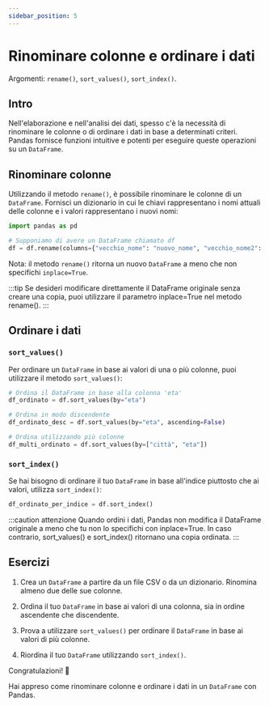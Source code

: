 ```yaml
---
sidebar_position: 5
---
```


# Rinominare colonne e ordinare i dati
Argomenti: `rename()`, `sort_values()`, `sort_index()`.

## Intro

Nell'elaborazione e nell'analisi dei dati, spesso c'è la necessità di rinominare le colonne o di ordinare i dati in base a determinati criteri. Pandas fornisce funzioni intuitive e potenti per eseguire queste operazioni su un `DataFrame`.

## Rinominare colonne

Utilizzando il metodo `rename()`, è possibile rinominare le colonne di un `DataFrame`. Fornisci un dizionario in cui le chiavi rappresentano i nomi attuali delle colonne e i valori rappresentano i nuovi nomi:

```python
import pandas as pd

# Supponiamo di avere un DataFrame chiamato df
df = df.rename(columns={"vecchio_nome": "nuovo_nome", "vecchio_nome2": "nuovo_nome2"})
```

Nota: il metodo `rename()` ritorna un nuovo `DataFrame` a meno che non specifichi `inplace=True`.

:::tip
Se desideri modificare direttamente il DataFrame originale senza creare una copia, puoi utilizzare il parametro inplace=True nel metodo rename().
:::

## Ordinare i dati

### `sort_values()`

Per ordinare un `DataFrame` in base ai valori di una o più colonne, puoi utilizzare il metodo `sort_values()`:

```python
# Ordina il DataFrame in base alla colonna 'eta'
df_ordinato = df.sort_values(by="eta")

# Ordina in modo discendente
df_ordinato_desc = df.sort_values(by="eta", ascending=False)

# Ordina utilizzando più colonne
df_multi_ordinato = df.sort_values(by=["città", "eta"])
```

### `sort_index()`

Se hai bisogno di ordinare il tuo `DataFrame` in base all'indice piuttosto che ai valori, utilizza `sort_index()`:

```python
df_ordinato_per_indice = df.sort_index()
```

:::caution attenzione
Quando ordini i dati, Pandas non modifica il DataFrame originale a meno che tu non lo specifichi con inplace=True. In caso contrario, sort_values() e sort_index() ritornano una copia ordinata.
:::

## Esercizi

1.  Crea un `DataFrame` a partire da un file CSV o da un dizionario. Rinomina almeno due delle sue colonne.

2.  Ordina il tuo `DataFrame` in base ai valori di una colonna, sia in ordine ascendente che discendente.

3.  Prova a utilizzare `sort_values()` per ordinare il `DataFrame` in base ai valori di più colonne.

4.  Riordina il tuo `DataFrame` utilizzando `sort_index()`.

Congratulazioni! 🎉

Hai appreso come rinominare colonne e ordinare i dati in un `DataFrame` con Pandas.